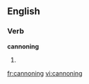 
==English==

===Verb===
'''cannoning'''

# {{present participle of|[[cannon]]}}

[[fr:cannoning]]
[[vi:cannoning]]